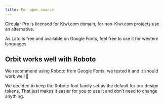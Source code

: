 ```yaml
---
title: For open source
---
```


Circular Pro is licensed for Kiwi.com domain,
for non-Kiwi.com projects use an alternative.

As Lato is free and available on Google Fonts,
feel free to use it for western languages.

## Orbit works well with Roboto

We recommend using Roboto from Google Fonts;
we tested it and it should work well 🙂

We decided to keep the Roboto font family set as the default for our design tokens.
That just makes it easier for you to use it and don’t need to change anything.
